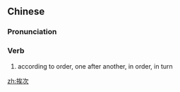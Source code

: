==Chinese==
{{zh-forms}}

===Pronunciation===
{{zh-pron
|m=āicì
|c=aai1 ci3
|cat=v
}}

===Verb===
{{zh-verb}}

# according to order, one after another, in order, in turn

[[zh:挨次]]